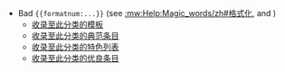 {{隐藏分类}}
{{追踪分类}}
* Bad <code><nowiki>{{formatnum:...}}</nowiki></code> (see [[:mw:Help:Magic_words/zh#格式化|:mw:Help:Magic_words/zh#格式化]], {{phab|T237467}} and {{phab|T263592}})
** [https://petscan.wmflabs.org/?psid=19664906 收录至此分类的模板]
** [https://petscan.wmflabs.org/?psid=19664914 收录至此分类的典范条目]
** [https://petscan.wmflabs.org/?psid=19664917 收录至此分类的特色列表]
** [https://petscan.wmflabs.org/?psid=19664920 收录至此分类的优良条目]